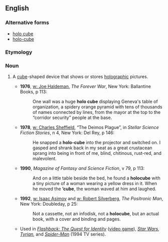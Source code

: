==English==

===Alternative forms===
* [[holo cube]]
* [[holo-cube]]

===Etymology===
{{prefix|holo|cube}}

===Noun===
{{en-noun}}

# {{science fiction}} A [[cube]]-shaped device that shows or stores [[holographic]] pictures.
#* '''1976''', [[w: Joe Haldeman]], ''The Forever War'', New York: Ballantine Books, p 113:
#*: One wall was a huge '''holo cube''' displaying Geneva's table of organization, a spidery orange pyramid with tens of thousands of names connected by lines, from the mayor at the top to the “corridor security” people at the base.
#* '''1978''', [[w: Charles Sheffield]], “The Deimos Plague”, in ''Stellar Science Fiction Stories'', n 4, New York: Del Rey, p 146:
#*: He snapped a '''holo-cube''' into the projector and switched on. I gasped and shrank back in my seat as a great crustacean sprang into being in front of me, blind, chitinous, rust-red, and malevolent.
#* '''1990''', ''Magazine of Fantasy and Science Fiction'', v 79, p 113:
#*: And on a little table beside the bed, he found a '''holocube''' with a tiny picture of a woman wearing a yellow dress in it. When he moved the '''’cube''', the woman waved at him and laughed.
#* '''1992''', [[w: Isaac Asimov]] and [[w: Robert Silverberg]], ''The Positronic Man'', New York: Doubleday, p 25:
#*: Not a cassette, not an infodisk, not a '''holocube''', but an actual book, with a cover and binding and pages.
#*Used in ''[[w:Flashback: The Quest for Identity|Flashback: The Quest for Identity]]'' ([[video game]]), ''[[w:Star Wars|Star Wars]]'', ''[[w:Tyrian (video game)|Tyrian]]'', and ''[[w:Spider-Man (1994 TV series)|Spider-Man]]'' (1994 TV series).